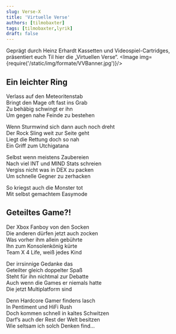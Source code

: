 ```yaml
---
slug: Verse-X
title: 'Virtuelle Verse'
authors: [tilmobaxter]
tags: [tilmobaxter,lyrik]
draft: false
---
```



Geprägt durch Heinz Erhardt Kassetten und Videospiel-Cartridges, präsentiert euch Til hier die „Virtuellen Verse“.
<Image img={require('/static/img/formate/VVBanner.jpg')}/>
<!--truncate-->

## Ein leichter Ring


Verlass auf den Meteoritenstab  
Bringt den Mage oft fast ins Grab  
Zu behäbig schwingt er ihn  
Um gegen nahe Feinde zu bestehen  

Wenn Sturmwind sich dann auch noch dreht  
Der Rock Sling weit zur Seite geht  
Liegt die Rettung doch so nah  
Ein Griff zum Utchigatana  

Selbst wenn meistens Zaubereien   
Nach viel INT und MIND Stats schreien   
Vergiss nicht was in DEX zu packen  
Um schnelle Gegner zu zerhacken   

So kriegst auch die Monster tot  
Mit selbst gemachtem Easymode 

## Geteiltes Game?!


Der Xbox Fanboy von den Socken  
Die anderen dürfen jetzt auch zocken  
Was vorher ihm allein gebührte  
Ihn zum Konsolenkönig kürte  
Team X 4 Life, weiß jedes Kind  
  
Der irrsinnige Gedanke das  
Geteilter gleich doppelter Spaß  
Steht für ihn nichtmal zur Debatte  
Auch wenn die Games er niemals hatte  
Die jetzt Multiplatform sind  
  
Denn Hardcore Gamer findens lasch  
In Pentiment und HiFi Rush  
Doch kommen schnell in kaltes Schwitzen  
Darf’s auch der Rest der Welt besitzen  
Wie seltsam ich solch Denken find…   